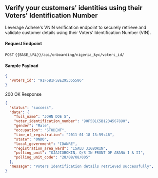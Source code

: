 ## Verify your customers' identities using their Voters' Identification Number

Leverage Adhere's VNIN verification endpoint to securely retrieve and validate customer details using their Voters' Identification Number (VIN).

#### Request Endpoint

`POST` `{{BASE_URL}}/api/onboarding/nigeria_kyc/voters_id/`

#### Sample Payload

```json
{
  "voters_id": "91F6B1F5BE295355586"
}
```

200 OK Response

```json
{
  "status": "success",
  "data": {
    "full_name": "JOHN DOE S",
    "voter_identification_number": "90F5B1C5B1234567890",
    "gender": "Male",
    "occupation": "STUDENT",
    "time_of_registration": "2011-01-18 13:59:46",
    "state": "ONDO",
    "local_government": "IDANRE",
    "registration_area_ward": "ISALU JIGBOKIN",
    "polling_unit": "OJAJIGBOKIN, O/S IN FRONT OF ABANA I & II",
    "polling_unit_code": "28/08/08/005"
  },
  "message": "Voters Identification details retrieved successfully",
}
```
